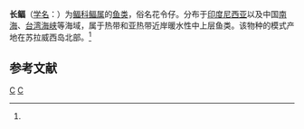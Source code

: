{{Speciesbox
| taxon = Leiognathus elongatus
| binomial_authority = ([[阿尔伯特·甘瑟|Günther]], 1874)<ref name='id7393'>{{cite web| url =http://www.bioinfo.cn/db05/BjdwSpecies.php?action=view&id=7393| title =长鲾| work =《中国动物物种编目数据库》| publisher =中国科学院微生物研究所| author =中国科学院动物研究所| accessdate =2009-04-16| deadurl =yes| archiveurl =https://web.archive.org/web/20160305030248/http://www.bioinfo.cn/db05/BjdwSpecies.php?action=view&id=7393| archivedate =2016-03-05}}</ref>
}}

'''长鲾'''（[[学名|学名]]：{{lang|la|''Leiognathus elongatus''}}）为[[鲾科|鲾科]][[鲾属|鲾属]]的[[鱼类|鱼类]]，俗名花令仔。分布于[[印度尼西亚|印度尼西亚]]以及中国[[南海|南海]]、[[台湾海峡|台湾海峡]]等海域，属于热带和亚热带近岸暖水性中上层鱼类。该物种的模式产地在苏拉威西岛北部。<ref name='id7393'/>

== 参考文献 ==
{{reflist}}

{{taxonbar}}
[[Category:_1874年描述的鱼类|C]]
[[Category:鲾属|C]]
